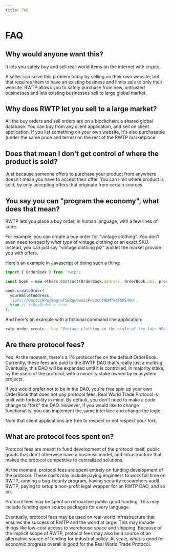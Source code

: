 ```yaml
---
title: FAQ
---
```


# FAQ

## Why would anyone want this?

It lets you safely buy and sell real-world items on the internet with crypto.

A seller can solve this problem today by selling on their own website; but that requires them to have an existing business and limits sale to only their website. RWTP allows you to safely purchase from new, untrusted businesses and lets existing businesses sell to large global market.

## Why does RWTP let you sell to a large market?

All the buy orders and sell orders are on a blockchain; a shared global database. You can buy from any client application, and sell on client application. If you list something on your own website, it's also purchasable (under the same price and terms) on the rest of the RWTP marketplace.

## Does that mean I don't get control of where the product is sold?

Just because someone offers to purchase your product from anywhere doesn't mean you have to accept their offer. You can limit where product is sold, by only accepting offers that originate from certain sources.

## You say you can "program the economy", what does that mean?

RWTP lets you place a buy order, in human language, with a few lines of code.

For example, you can create a buy order for "vintage clothing". You don't even need to specify _what type_ of vintage clothing or an exact SKU. Instead, you can just say "vintage clothing plz" and let the market provide you with offers.

Here's an example in Javascript of doing such a thing:

```typescript
import { OrderBook } from 'rwtp';

const book = new ethers.Contract(OrderBook.address, OrderBook.abi, provider);

book.createOrder(
  yourWalletAddress,
  'ipfs://Qmc1Jz9Pwj9mgrwfSB2qw6wu2sPwv2cUf9bM7xdF5PE4mU',
  true // isBuyOrder = true
);
```

And here's an example with a fictional command line application:

```bash
rwtp order create --buy "Vintage clothing in the style of the late 90s"
```

## Are there protocol fees?

Yes. At the moment, there's a 1% protocol fee on the default OrderBook. Currently, these fees are paid to the RWTP DAO that's really just a multisig. Eventually, this DAO will be expanded until it is controlled, in majority stake, by the users of the protocol, with a minority stake owned by ecosystem projects.

If you would prefer not to be in the DAO, you're free spin up your own OrderBook that does not pay protocol fees. Real World Trade Protocol is built with forkability in mind. By default, you don't need to make a code change to "fork" the DAO. However, if you would like to change functionality, you can implement the same interface and change the logic.

Note that client applications are free to respect or not respect your fork.

## What are protocol fees spent on?

Protocol fees are meant to fund development of the protocol itself, public goods that don't otherwise have a business model, and infrastructure that makes the protocol competitive to centralized solutions.

At the moment, protocol fees are spent entirely on funding development of the protocol. These costs may include paying engineers to work full time on RWTP, running a bug-bounty program, having security researchers audit RWTP, paying to setup a non-profit legal wrapper for an RWTP DAO, and so on.

Protocol fees may be spent on retroactive public good funding. This may include funding open source packages for every language.

Eventually, protocol fees may be used on real-world infrastructure that ensures the success of RWTP and the world at large. This may include things like low-cost access to warehouse space and shipping. Because of the implicit scope of RWTP, protocol fees may also be a source of an alternative source of funding for industrial policy. At scale, what is good for economic progress overall is good for the Real World Trade Protocol.
